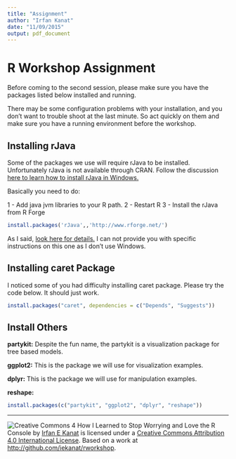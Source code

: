 ```yaml
---
title: "Assignment"
author: "Irfan Kanat"
date: "11/09/2015"
output: pdf_document
---
```


# R Workshop Assignment

Before coming to the second session, please make sure you have the packages listed below installed and running.

There may be some configuration problems with your installation, and you don't want to trouble shoot at the last minute. So act quickly on them and make sure you have a running environment before the workshop.


## Installing rJava

Some of the packages we use will require rJava to be installed. Unfortunately rJava is not available through CRAN. Follow the discussion [here to learn how to install rJava in Windows.](http://stackoverflow.com/a/7604469/3475252)

Basically you need to do:

1 - Add java jvm libraries to your R path.
2 - Restart R
3 - Install the rJava from R Forge

```r
install.packages('rJava',,'http://www.rforge.net/')
```

As I said, [look here for details.](http://stackoverflow.com/a/7604469/3475252) I can not provide you with specific instructions on this one as I don't use Windows. 


## Installing caret Package

I noticed some of you had difficulty installing caret package. Please try the code below. It should just work.

```r
install.packages("caret", dependencies = c("Depends", "Suggests"))
```

## Install Others

**partykit:** Despite the fun name, the partykit is a visualization package for tree based models.

**ggplot2:** This is the package we will use for visualization examples.

**dplyr:** This is the package we will use for manipulation examples.

**reshape:**

```r
install.packages(c("partykit", "ggplot2", "dplyr", "reshape"))
```

------

![Creative Commons 4](figures/cc.png) How I Learned to Stop Worrying and Love the R Console by [Irfan E Kanat](http://irfankanat.com) is licensed under a [Creative Commons Attribution 4.0 International License](http://creativecommons.org/licenses/by/4.0/). Based on a work at [http://github.com/iekanat/rworkshop](http://github.com/iekanat/rworkshop).
